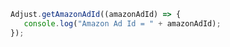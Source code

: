 ```jsx
Adjust.getAmazonAdId((amazonAdId) => {
   console.log("Amazon Ad Id = " + amazonAdId);
});
```
